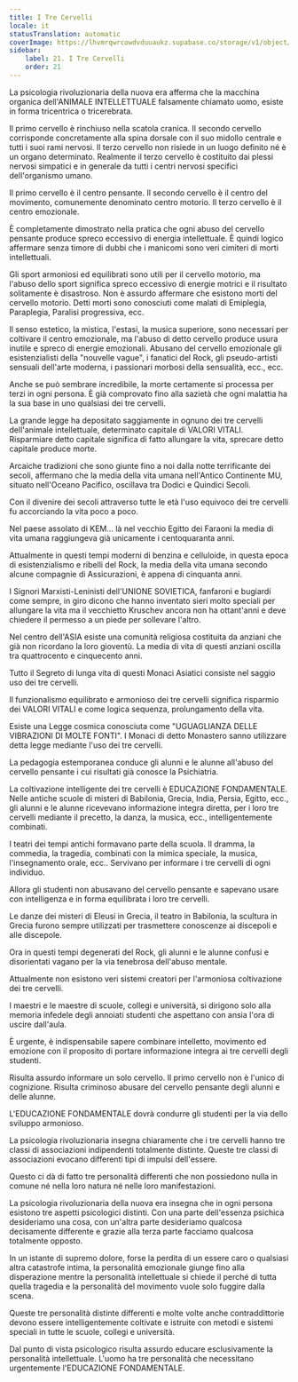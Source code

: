 ```yaml
---
title: I Tre Cervelli
locale: it
statusTranslation: automatic
coverImage: https://lhvmrqwrcowdvduuaukz.supabase.co/storage/v1/object/public/strapi-uploads/small_cover-educacion-fundamental.webp-2d51a7828a2b1309555be27f7e2a61a0.webp
sidebar:
    label: 21. I Tre Cervelli
    order: 21
---
```

La psicologia rivoluzionaria della nuova era afferma che la macchina organica dell'ANIMALE INTELLETTUALE falsamente chiamato uomo, esiste in forma tricentrica o tricerebrata.

Il primo cervello è rinchiuso nella scatola cranica. Il secondo cervello corrisponde concretamente alla spina dorsale con il suo midollo centrale e tutti i suoi rami nervosi. Il terzo cervello non risiede in un luogo definito né è un organo determinato. Realmente il terzo cervello è costituito dai plessi nervosi simpatici e in generale da tutti i centri nervosi specifici dell'organismo umano.

Il primo cervello è il centro pensante. Il secondo cervello è il centro del movimento, comunemente denominato centro motorio. Il terzo cervello è il centro emozionale.

È completamente dimostrato nella pratica che ogni abuso del cervello pensante produce spreco eccessivo di energia intellettuale. È quindi logico affermare senza timore di dubbi che i manicomi sono veri cimiteri di morti intellettuali.

Gli sport armoniosi ed equilibrati sono utili per il cervello motorio, ma l'abuso dello sport significa spreco eccessivo di energie motrici e il risultato solitamente è disastroso. Non è assurdo affermare che esistono morti del cervello motorio. Detti morti sono conosciuti come malati di Emiplegia, Paraplegia, Paralisi progressiva, ecc.

Il senso estetico, la mistica, l'estasi, la musica superiore, sono necessari per coltivare il centro emozionale, ma l'abuso di detto cervello produce usura inutile e spreco di energie emozionali. Abusano del cervello emozionale gli esistenzialisti della "nouvelle vague", i fanatici del Rock, gli pseudo-artisti sensuali dell'arte moderna, i passionari morbosi della sensualità, ecc., ecc.

Anche se può sembrare incredibile, la morte certamente si processa per terzi in ogni persona. È già comprovato fino alla sazietà che ogni malattia ha la sua base in uno qualsiasi dei tre cervelli.

La grande legge ha depositato saggiamente in ognuno dei tre cervelli dell'animale intellettuale, determinato capitale di VALORI VITALI. Risparmiare detto capitale significa di fatto allungare la vita, sprecare detto capitale produce morte.

Arcaiche tradizioni che sono giunte fino a noi dalla notte terrificante dei secoli, affermano che la media della vita umana nell'Antico Continente MU, situato nell'Oceano Pacifico, oscillava tra Dodici e Quindici Secoli.

Con il divenire dei secoli attraverso tutte le età l'uso equivoco dei tre cervelli fu accorciando la vita poco a poco.

Nel paese assolato di KEM... là nel vecchio Egitto dei Faraoni la media di vita umana raggiungeva già unicamente i centoquaranta anni.

Attualmente in questi tempi moderni di benzina e celluloide, in questa epoca di esistenzialismo e ribelli del Rock, la media della vita umana secondo alcune compagnie di Assicurazioni, è appena di cinquanta anni.

I Signori Marxisti-Leninisti dell'UNIONE SOVIETICA, fanfaroni e bugiardi come sempre, in giro dicono che hanno inventato sieri molto speciali per allungare la vita ma il vecchietto Kruschev ancora non ha ottant'anni e deve chiedere il permesso a un piede per sollevare l'altro.

Nel centro dell'ASIA esiste una comunità religiosa costituita da anziani che già non ricordano la loro gioventù. La media di vita di questi anziani oscilla tra quattrocento e cinquecento anni.

Tutto il Segreto di lunga vita di questi Monaci Asiatici consiste nel saggio uso dei tre cervelli.

Il funzionalismo equilibrato e armonioso dei tre cervelli significa risparmio dei VALORI VITALI e come logica sequenza, prolungamento della vita.

Esiste una Legge cosmica conosciuta come "UGUAGLIANZA DELLE VIBRAZIONI DI MOLTE FONTI". I Monaci di detto Monastero sanno utilizzare detta legge mediante l'uso dei tre cervelli.

La pedagogia estemporanea conduce gli alunni e le alunne all'abuso del cervello pensante i cui risultati già conosce la Psichiatria.

La coltivazione intelligente dei tre cervelli è EDUCAZIONE FONDAMENTALE. Nelle antiche scuole di misteri di Babilonia, Grecia, India, Persia, Egitto, ecc., gli alunni e le alunne ricevevano informazione integra diretta, per i loro tre cervelli mediante il precetto, la danza, la musica, ecc., intelligentemente combinati.

I teatri dei tempi antichi formavano parte della scuola. Il dramma, la commedia, la tragedia, combinati con la mimica speciale, la musica, l'insegnamento orale, ecc.. Servivano per informare i tre cervelli di ogni individuo.

Allora gli studenti non abusavano del cervello pensante e sapevano usare con intelligenza e in forma equilibrata i loro tre cervelli.

Le danze dei misteri di Eleusi in Grecia, il teatro in Babilonia, la scultura in Grecia furono sempre utilizzati per trasmettere conoscenze ai discepoli e alle discepole.

Ora in questi tempi degenerati del Rock, gli alunni e le alunne confusi e disorientati vagano per la via tenebrosa dell'abuso mentale.

Attualmente non esistono veri sistemi creatori per l'armoniosa coltivazione dei tre cervelli.

I maestri e le maestre di scuole, collegi e università, si dirigono solo alla memoria infedele degli annoiati studenti che aspettano con ansia l'ora di uscire dall'aula.

È urgente, è indispensabile sapere combinare intelletto, movimento ed emozione con il proposito di portare informazione integra ai tre cervelli degli studenti.

Risulta assurdo informare un solo cervello. Il primo cervello non è l'unico di cognizione. Risulta criminoso abusare del cervello pensante degli alunni e delle alunne.

L'EDUCAZIONE FONDAMENTALE dovrà condurre gli studenti per la via dello sviluppo armonioso.

La psicologia rivoluzionaria insegna chiaramente che i tre cervelli hanno tre classi di associazioni indipendenti totalmente distinte. Queste tre classi di associazioni evocano differenti tipi di impulsi dell'essere.

Questo ci dà di fatto tre personalità differenti che non possiedono nulla in comune né nella loro natura né nelle loro manifestazioni.

La psicologia rivoluzionaria della nuova era insegna che in ogni persona esistono tre aspetti psicologici distinti. Con una parte dell'essenza psichica desideriamo una cosa, con un'altra parte desideriamo qualcosa decisamente differente e grazie alla terza parte facciamo qualcosa totalmente opposto.

In un istante di supremo dolore, forse la perdita di un essere caro o qualsiasi altra catastrofe intima, la personalità emozionale giunge fino alla disperazione mentre la personalità intellettuale si chiede il perché di tutta quella tragedia e la personalità del movimento vuole solo fuggire dalla scena.

Queste tre personalità distinte differenti e molte volte anche contraddittorie devono essere intelligentemente coltivate e istruite con metodi e sistemi speciali in tutte le scuole, collegi e università.

Dal punto di vista psicologico risulta assurdo educare esclusivamente la personalità intellettuale. L'uomo ha tre personalità che necessitano urgentemente l'EDUCAZIONE FONDAMENTALE.

